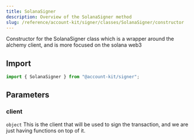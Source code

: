 ```yaml
---
title: SolanaSigner
description: Overview of the SolanaSigner method
slug: /reference/account-kit/signer/classes/SolanaSigner/constructor
---
```



Constructor for the SolanaSigner class which is a wrapper around the alchemy client, and is more focused on the solana web3

## Import

```ts
import { SolanaSigner } from "@account-kit/signer";
```

## Parameters

### client

`object`
This is the client that will be used to sign the transaction, and we are just having functions on top of it.
